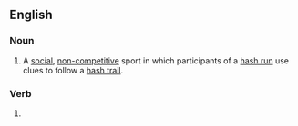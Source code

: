 ==English==

===Noun===
{{en-noun|-}}

# A [[social]], [[non-competitive]] sport in which participants of a [[hash run]] use clues to follow a [[hash trail]].

===Verb===
{{head|en|present participle}}

# {{present participle of|hash|lang=en|nocat=1}}